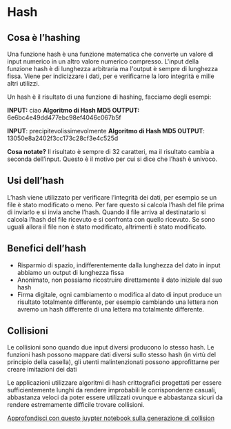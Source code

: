 # Hash

## Cosa è l’hashing

Una funzione hash è una funzione matematica che converte un valore di input numerico in un altro valore numerico compresso. L'input della funzione hash è di lunghezza arbitraria ma l'output è sempre di lunghezza fissa. Viene per indicizzare i dati, per e verificarne la loro integrità e mille altri utilizzi.

Un hash è il risultato di una funzione di hashing, facciamo degli esempi:

**INPUT:** ciao
**Algoritmo di Hash MD5 OUTPUT:** 6e6bc4e49dd477ebc98ef4046c067b5f

**INPUT**: precipitevolissimevolmente
**Algoritmo di Hash MD5 OUTPUT**: 13050e8a2402f3cc173c28cf3e4c525d

**Cosa notate?** Il risultato è sempre di 32 caratteri, ma il risultato cambia a seconda dell’input. Questo è il motivo per cui si dice che l’hash è univoco.

## Usi dell’hash

L’hash viene utilizzato per verificare l’integrità dei dati, per esempio se un file è stato modificato o meno. Per fare questo si calcola l’hash del file prima di inviarlo e si invia anche l’hash. Quando il file arriva al destinatario si calcola l’hash del file ricevuto e si confronta con quello ricevuto. Se sono uguali allora il file non è stato modificato, altrimenti è stato modificato.

## Benefici dell’hash

- Risparmio di spazio, indifferentemente dalla lunghezza del dato in input abbiamo un output di lunghezza fissa
- Anonimato, non possiamo ricostruire direttamente il dato iniziale dal suo hash
- Firma digitale, ogni cambiamento o modifica al dato di input produce un risultato totalmente differente, per esempio cambiando una lettera non avremo un hash differente di una lettera ma totalmente differente.

## Collisioni

Le collisioni sono quando due input diversi producono lo stesso hash. Le funzioni hash possono mappare dati diversi sullo stesso hash (in virtù del principio della casella), gli utenti malintenzionati possono approfittarne per creare imitazioni dei dati

Le applicazioni utilizzare algoritmi di hash crittografici progettati per essere sufficientemente lunghi da rendere improbabili le corrispondenze casuali, abbastanza veloci da poter essere utilizzati ovunque e abbastanza sicuri da rendere estremamente difficile trovare collisioni.

[Approfondisci con questo juypter notebook sulla generazione di collision](https://github.com/LorenzoZaccagnini/cryptography-works/blob/master/MD5%20Collision/Create_MD5_collision_ANSA.ipynb)
